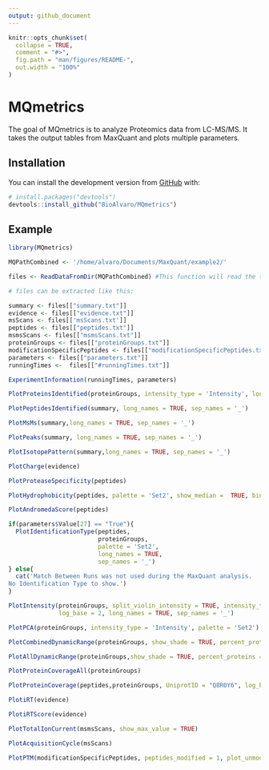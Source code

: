 ```yaml
---
output: github_document
---
```


<!-- README.md is generated from README.Rmd. Please edit that file -->

```r
knitr::opts_chunk$set(
  collapse = TRUE,
  comment = "#>",
  fig.path = "man/figures/README-",
  out.width = "100%"
)
```

# MQmetrics

<!-- badges: start -->
<!-- badges: end -->

The goal of MQmetrics is to analyze Proteomics data from LC-MS/MS. It takes the output tables from MaxQuant and plots multiple parameters.

## Installation

<!-- You can install thess released version of MQmetrics from [CRAN](https://CRAN.R-project.org) with: -->

<!-- ``` r -->
<!-- install.packages("MQmetrics") -->
<!-- ``` -->

You can install the development version from [GitHub](https://github.com/) with:

``` r
# install.packages("devtools")
devtools::install_github("BioAlvaro/MQmetrics")
```
## Example

```r
library(MQmetrics)
```

```r
MQPathCombined <- '/home/alvaro/Documents/MaxQuant/example2/'

files <- ReadDataFromDir(MQPathCombined) #This function will read the tables needed for creating the outputs.

# files can be extracted like this:

summary <- files[["summary.txt"]]
evidence <- files[["evidence.txt"]]
msScans <- files[['msScans.txt']]
peptides <- files[["peptides.txt"]]
msmsScans <- files[["msmsScans.txt"]]
proteinGroups <- files[["proteinGroups.txt"]]
modificationSpecificPeptides <- files[["modificationSpecificPeptides.txt"]]
parameters <- files[["parameters.txt"]]
runningTimes <-  files[["#runningTimes.txt"]]
```

```r
ExperimentInformation(runningTimes, parameters) 
```

```r
PlotProteinsIdentified(proteinGroups, intensity_type = 'Intensity', long_names = TRUE, sep_names = '_')
```

```r
PlotPeptidesIdentified(summary, long_names = TRUE, sep_names = '_')
```

```r
PlotMsMs(summary,long_names = TRUE, sep_names = '_')
```

```r
PlotPeaks(summary, long_names = TRUE, sep_names = '_')
```

```r
PlotIsotopePattern(summary,long_names = TRUE, sep_names = '_')
```

```r
PlotCharge(evidence)
```

```r
PlotProteaseSpecificity(peptides)
```

```r
PlotHydrophobicity(peptides, palette = 'Set2', show_median =  TRUE, binwidth = 0.1)
```

```r
PlotAndromedaScore(peptides)
```

```r
if(parameters$Value[27] == "True"){
  PlotIdentificationType(peptides, 
                         proteinGroups,
                         palette = 'Set2',
                         long_names = TRUE, 
                         sep_names = '_')  
} else{
  cat('Match Between Runs was not used during the MaxQuant analysis.
No Identification Type to show.')
}
```

```r
PlotIntensity(proteinGroups, split_violin_intensity = TRUE, intensity_type = 'LFQ', 
              log_base = 2, long_names = TRUE, sep_names = '_')
```

```r
PlotPCA(proteinGroups, intensity_type = 'Intensity', palette = 'Set2')
```

```r
PlotCombinedDynamicRange(proteinGroups, show_shade = TRUE, percent_proteins = 0.79)
```

```r
PlotAllDynamicRange(proteinGroups,show_shade = TRUE, percent_proteins = 0.90)
```

```r
PlotProteinCoverageAll(proteinGroups)

```

```r
PlotProteinCoverage(peptides,proteinGroups, UniprotID = "Q8R0Y6", log_base = 10, segment_width = 1)
```

```r
PlotiRT(evidence)
```

```r
PlotiRTScore(evidence)
```

```r
PlotTotalIonCurrent(msmsScans, show_max_value = TRUE)
```

```r
PlotAcquisitionCycle(msScans)
```

```r
PlotPTM(modificationSpecificPeptides, peptides_modified = 1, plot_unmodified_peptides = FALSE)
```



